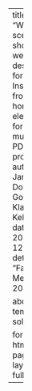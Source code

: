 ---
title: "What scenario should we design for? Insights from home elevation for the multiple PDF problem"
author:
  - James Doss-Gollin
  - Klaus Keller
date: 2021-12-14
details: "Fall Meeting 2021"

about:
  template: solana

format:
  html:
    page-layout: full
---